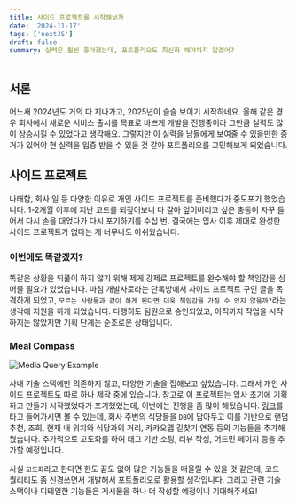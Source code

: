 ```yaml
---
title: 사이드 프로젝트를 시작해보자
date: '2024-11-17'
tags: ['nextJS']
draft: false
summary: 실력은 훨씬 좋아졌는데, 포트폴리오도 최신화 해야하지 않겠어?
---
```


## 서론

어느새 2024년도 거의 다 지나가고, 2025년이 슬슬 보이기 시작하네요. 올해 같은 경우 회사에서 새로운 서비스 출시를 목표로 바쁘게 개발을 진행중이라 그만큼 실력도 많이 상승시킬 수 있었다고 생각해요. 그렇지만 이 실력을 남들에게 보여줄 수 있을만한 증거가 있어야 현 실력을 입증 받을 수 있을 것 같아 포트폴리오를 고민해보게 되었습니다.

## 사이드 프로젝트

나태함, 회사 일 등 다양한 이유로 개인 사이드 프로젝트를 준비했다가 중도포기 했었습니다. 1-2개월 이후에 지난 코드를 되짚어보니 다 갈아 엎어버리고 싶은 충동이 자꾸 들어서 다시 손을 대었다가 다시 포기하기를 수십 번. 결국에는 입사 이후 제대로 완성한 사이드 프로젝트가 없다는 게 너무나도 아쉬웠습니다.

### 이번에도 똑같겠지?

똑같은 상황을 되풀이 하지 않기 위해 제게 강제로 프로젝트를 완수해야 할 책임감을 심어줄 필요가 있었습니다. 마침 개발사로라는 단톡방에서 사이드 프로젝트 구인 글을 목격하게 되었고, `모르는 사람들과 같이 하게 된다면 더욱 책임감을 가질 수 있지 않을까?`라는 생각에 지원을 하게 되었습니다. 다행히도 팀원으로 승인되었고, 아직까지 작업을 시작하지는 않았지만 기획 단계는 순조로운 상태입니다.

### [Meal Compass](https://meal-compass.cdd.co.kr)

<section className={"flex items-center justify-center"}>
  <img src="/static/images/posts/meal-compass-roulette.gif" alt="Media Query Example" className={"h-[50vh]"} />
</section>

사내 기술 스택에만 의존하지 않고, 다양한 기술을 접해보고 싶었습니다. 그래서 개인 사이드 프로젝트도 따로 하나 제작 중에 있습니다. 참고로 이 프로젝트는 입사 초기에 기획하고 만들기 시작했었다가 포기했었는데, 이번에는 진행을 좀 많이 해뒀습니다. [링크](https://meal-compass.cdd.co.kr)를 타고 들어가시면 볼 수 있는데, 회사 주변의 식당들을 `DB`에 담아두고 이를 기반으로 랜덤 추천, 조회, 현재 내 위치와 식당과의 거리, 카카오맵 길찾기 연동 등의 기능들을 추가해뒀습니다. 추가적으로 고도화를 하여 태그 기반 소팅, 리뷰 작성, 어드민 페이지 등을 추가할 예정입니다.


사실 `고도화`라고 한다면 한도 끝도 없이 많은 기능들을 떠올릴 수 있을 것 같은데, 코드 퀄리티도 좀 신경쓰면서 개발해서 포트폴리오로 활용할 생각입니다. 그리고 관련 기술 스택이나 디테일한 기능들은 게시물을 하나 더 작성할 예정이니 기대해주세요!